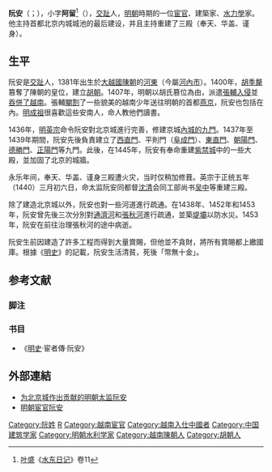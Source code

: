 {{東亞宦官
|名稱 = 阮安
|身份 =
|國家 = [[明朝|明]]
|時代 =
|政權 =
|主君 = [[明成祖|明成祖]]{{to}}[[明仁宗|明仁宗]]{{to}}[[明宣宗|明宣宗]]{{to}}[[明英宗|明英宗]]
|屆數 =
|最高職務 =
|前任 = 
|繼任 = 
|圖片名稱 =
|圖片大小 =
|圖片說明 =
|氏 =
|姓 =
|名 =
|姓名 =阮安
|字 =
|號=
|官職 =
|封爵 =
|封號 =
|封地 =
|尊號 =
|族裔 = [[越族|越族]] 
|信仰 =
|氏族 =
|籍貫 =
|祖籍 =
|本籍 =
|出身地 =
|府邸 =
|世系 = 
|初名 =
|小字 = 阿留
|別名 =
|通稱 =
|法號 =
|其他名號 =
|出生日期 = 1381年
|出生地點 = [[陳朝_(越南)|大越國]][[河東郡_(越南)|河東]]（今[[越南|越南]][[河內市|河內市]]）
|淨身時間 = 1407年
|入宮時間 =
|逝世日期 = 1453年
|逝世地點 = [[明朝|明朝]]張秋河（今[[山东省|山东省]][[聊城市|聊城市]][[阳谷县|阳谷县]][[張秋鎮|張秋鎮]]）
|廟號 =
|諡號 =
|墓葬 =
|祠廟 =
|知名於 = 建造[[北京城|北京城]]
|父親 =
|母親 =
|養父=
|養母=
|妻 =<!--有些宦官會娶妻-->
|妻之父 =
|妻之母 =
|兄弟 =
|姊妹 =
|子 =<!--有些宦官在被閹割前有子女-->
|女 =
|養子 =
|養女 =
|其他親屬 =
|經歷 = 负责修建北京城城门、紫荆城部分大殿、黄河治理。
|著作 =
|注釋 =
}}

'''阮安'''（{{vie|v='''Nguyễn An'''|hn=阮安}}；{{bd|1381年||1453年||}}），小字'''阿留'''<ref>[[叶盛|叶盛]]《[[水东日记|水东日记]]》卷11</ref>（{{vie|v='''A Lưu'''|hn=阿留}}），[[交趾|交趾]]人，[[明朝|明朝]]時期的一位[[宦官|宦官]]、建築家、[[水力學|水力學]]家。他主持首都北京内城城池的最后建设，并且主持重建了三殿（奉天、华盖、谨身）。

== 生平 ==
阮安是[[交趾|交趾]]人，1381年出生於[[大越國|大越國]][[陳朝_(越南)|陳朝]]的[[河東郡_(越南)|河東]]（今屬[[河內市|河內市]]）。1400年，[[胡季犛|胡季犛]]篡奪了陳朝的皇位，建立[[胡朝|胡朝]]。1407年，明朝以胡氏篡位為由，派遣[[張輔_(明朝)|張輔]][[明入越|入侵]]並[[安南屬明時期|吞併了越南]]。張輔[[閹割|閹割]]了一些貌美的越南少年送往明朝的首都[[燕京|燕京]]，阮安也包括在內。[[明成祖|明成祖]]很喜歡這些安南人，命人教他們讀書。

1436年，[[明英宗|明英宗]]命令阮安對北京城進行完善，修建京城[[北京城門#內城城門|內城的九門]]。1437年至1439年期間，阮安先後負責建立了[[西直門|西直門]]、平則門（[[阜成門|阜成門]]）、[[東直門|東直門]]、[[朝陽門|朝陽門]]、[[德胜门_(北京)|德勝門]]、[[正陽門|正陽門]]等九門。此後，在1445年，阮安有奉命重建[[紫禁城|紫禁城]]中的一些大殿，並加固了北京的城牆。

永乐年间，奉天、华盖、谨身三殿遭火灾，当时仅稍加修葺。英宗于正统五年（1440）三月初六日，命太监阮安同都督[[沈清|沈清]]会同工部尚书[[吴中_(明朝尚书)|吴中]]等重建三殿。

除了建造北京城以外，阮安也對一些河道進行疏通。在1438年、1452年和1453年，阮安曾先後三次分別對[[通濟河|通濟河]]和[[張秋河|張秋河]]進行疏通，並築[[堤壩|堤壩]]以防水災。1453年，阮安在前往治理張秋河的途中病逝。

阮安生前因建造了許多工程而得到大量賞賜，但他並不貪財，將所有賞賜都上繳國庫。根據《[[明史|明史]]》的記載，阮安生活清貧，死後「幣無十金」。

==参考文献==
===脚注===
{{Reflist}}

===书目===
*《[[明史|明史]]·宦者傳·阮安》

==外部連結==
*[http://www.stnn.cc/arts/200909/t20090923_1131904.html 为北京城作出贡献的明朝太监阮安]{{Dead link|date=2019年11月 |bot=InternetArchiveBot |fix-attempted=yes }}
*[https://web.archive.org/web/20120428055155/http://lz.book.sohu.com/chapter-6770-110787939.html 明朝宦官阮安]

[[Category:阮姓|Category:阮姓]]
[[Category:明朝宦官|R]]
[[Category:越南宦官|Category:越南宦官]]
[[Category:越南入仕中國者|Category:越南入仕中國者]]
[[Category:中国建筑学家|Category:中国建筑学家]]
[[Category:明朝水利学家|Category:明朝水利学家]]
[[Category:越南陳朝人|Category:越南陳朝人]]
[[Category:胡朝人|Category:胡朝人]]